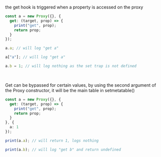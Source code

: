 the get hook is triggered when a property is accessed on the proxy

```ts
const a = new Proxy({}, {
  get: (target, prop) => {
    print("get", prop);
    return prop;
  }
});

a.a; // will log "get a"

a["a"]; // will log "get a"

a.b = 1; // will log nothing as the set trap is not defined
```

<br/>

Get can be bypassed for certain values, by using the second argument of the Proxy constructor, it will be the main table in setmetatable()

```ts
const a = new Proxy({}, {
  get: (target, prop) => {
    print("get", prop);
    return prop;
  }
}, {
  a: 1
});

print(a.a); // will return 1, logs nothing

print(a.b); // will log "get b" and return undefined
```

